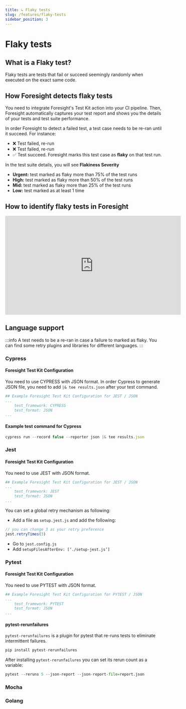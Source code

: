 ```yaml
---
title: ↳ Flaky tests
slug: /features/flaky-tests
sidebar_position: 3
---
```

# Flaky tests 

## What is a Flaky test?
Flaky tests are tests that fail or succeed seemingly randomly when executed on the exact same code. 

## How Foresight detects flaky tests
You need to integrate Foresight's Test Kit action into your CI pipeline. Then, Foresight automatically captures your
test report and shows you the details of your tests and test suite performance. 

In order Foresight to detect a failed test, a test case needs to be re-ran until it succeed. For instance:
- ❌ Test failed, re-run
- ❌ Test failed, re-run
- ✅ Test succeed. Foresight marks this test case as **flaky** on that test run. 


In the test suite details, you will see **Flakiness Severity**
- **Urgent:** test marked as flaky more than 75% of the test runs
- **High:** test marked as flaky more than 50% of the test runs
- **Mid:** test marked as flaky more than 25% of the test runs
- **Low:** test marked as at least 1 time


## How to identify flaky tests in Foresight
<iframe width="560" height="315" src="https://www.youtube.com/embed/tzpeW_NEcks" title="YouTube video player" frameborder="0" allow="accelerometer; autoplay; clipboard-write; encrypted-media; gyroscope; picture-in-picture; web-share" allowfullscreen></iframe>

## Language support
:::info
A test needs to be a re-ran in case a failure to marked as flaky. You can find some retry plugins and libraries for different languages. 
:::
### Cypress

#### Foresight Test Kit Configuration
You need to use CYPRESS with JSON format. In order Cypress to generate JSON file, you need to add `|& tee results.json` after your test command.
```yaml 
## Example Foresight Test Kit Configuration for JEST / JSON
...
    test_framework: CYPRESS
    test_format: JSON
...
```
#### Example test command for Cypress
```javascript
cypress run --record false --reporter json |& tee results.json
```

### Jest

#### Foresight Test Kit Configuration
You need to use JEST with JSON format.

```yaml 
## Example Foresight Test Kit Configuration for JEST / JSON
...
    test_framework: JEST
    test_format: JSON
...
```

You can set a global retry mechanism as following:
- Add a file as `setup.jest.js` and add the following:
```javascript
// you can change 3 as your retry preference
jest.retryTimes(3)
```
- Go to `jest.config.js`
- Add `setupFilesAfterEnv: [‘./setup-jest.js’]`

### Pytest

#### Foresight Test Kit Configuration
You need to use PYTEST with JSON format.

```yaml 
## Example Foresight Test Kit Configuration for PYTEST / JSON
...
    test_framework: PYTEST
    test_format: JSON
...
```

#### pytest-rerunfailures
`pytest-rerunfailures` is a plugin for pytest that re-runs tests to eliminate intermittent failures.

```python
pip install pytest-rerunfailures
```

After installing `pytest-rerunfailures` you can set its rerun count as a variable:
```python
pytest --reruns 5 --json-report --json-report-file=report.json
```

### Mocha
### Golang
